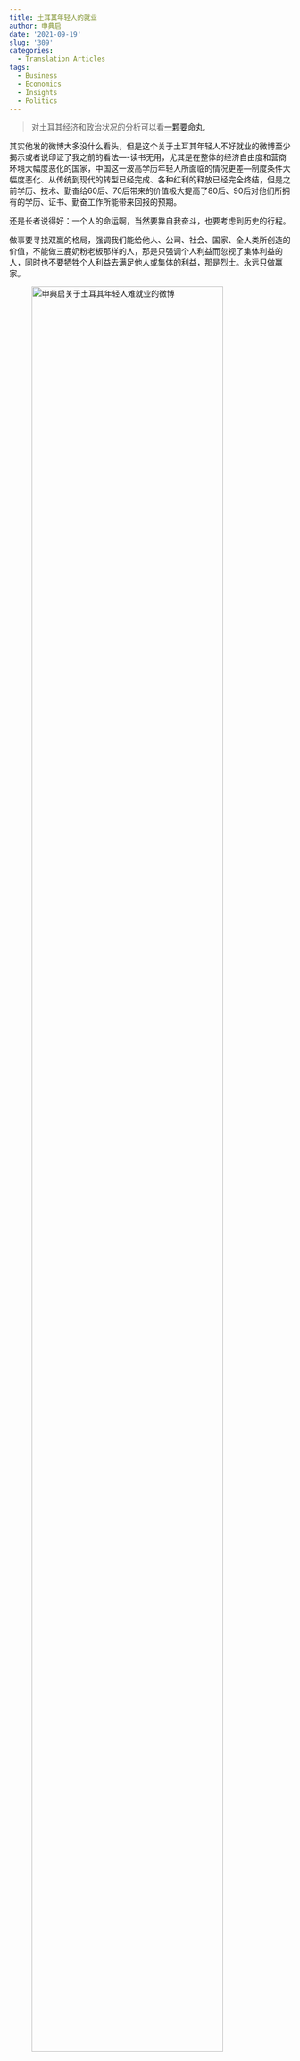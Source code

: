 ```yaml
---
title: 土耳其年轻人的就业
author: 申典启
date: '2021-09-19'
slug: '309'
categories:
  - Translation Articles
tags:
  - Business
  - Economics
  - Insights
  - Politics
---
```


> 对土耳其经济和政治状况的分析可以看[一颗要命丸](http://headsalon.org/archives/7316.html).

其实他发的微博大多没什么看头，但是这个关于土耳其年轻人不好就业的微博至少揭示或者说印证了我之前的看法----读书无用，尤其是在整体的经济自由度和营商环境大幅度恶化的国家，中国这一波高学历年轻人所面临的情况更差---制度条件大幅度恶化、从传统到现代的转型已经完成、各种红利的释放已经完全终结，但是之前学历、技术、勤奋给60后、70后带来的价值极大提高了80后、90后对他们所拥有的学历、证书、勤奋工作所能带来回报的预期。

还是长者说得好：一个人的命运啊，当然要靠自我奋斗，也要考虑到历史的行程。

做事要寻找双赢的格局，强调我们能给他人、公司、社会、国家、全人类所创造的价值，不能做三鹿奶粉老板那样的人，那是只强调个人利益而忽视了集体利益的人，同时也不要牺牲个人利益去满足他人或集体的利益，那是烈士。永远只做赢家。

![申典启关于土耳其年轻人难就业的微博](1.jpg){width=90%}

